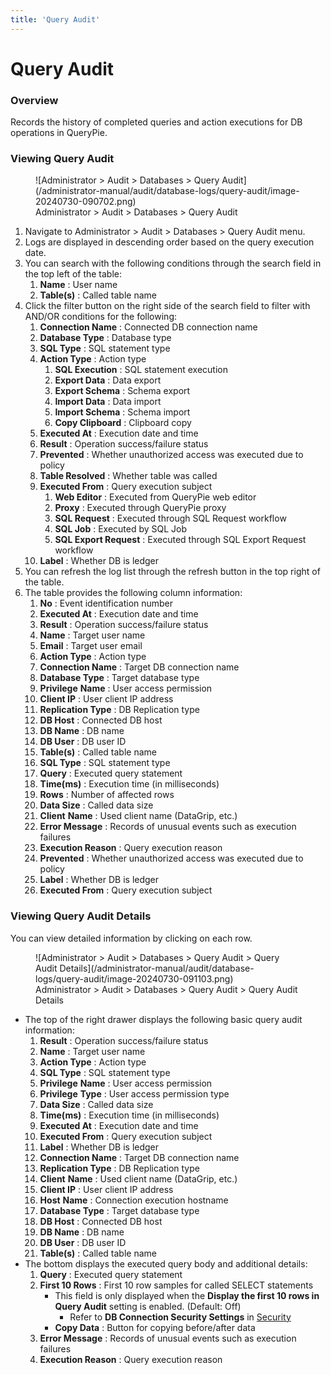 ```yaml
---
title: 'Query Audit'
---
```


# Query Audit

### Overview

Records the history of completed queries and action executions for DB operations in QueryPie.

### Viewing Query Audit

<figure data-layout="center" data-align="center">
![Administrator &gt; Audit &gt; Databases &gt; Query Audit](/administrator-manual/audit/database-logs/query-audit/image-20240730-090702.png)
<figcaption>
Administrator &gt; Audit &gt; Databases &gt; Query Audit
</figcaption>
</figure>

1. Navigate to Administrator &gt; Audit &gt; Databases &gt; Query Audit menu.
2. Logs are displayed in descending order based on the query execution date.
3. You can search with the following conditions through the search field in the top left of the table:
    1.  **Name**  : User name
    2.  **Table(s)**  : Called table name
4. Click the filter button on the right side of the search field to filter with AND/OR conditions for the following:
    1.  **Connection Name**  : Connected DB connection name
    2.  **Database Type** : Database type
    3.  **SQL Type** : SQL statement type
    4.  **Action Type** : Action type
        1.  **SQL Execution**  : SQL statement execution 
        2.  **Export Data**  : Data export
        3.  **Export Schema**  : Schema export
        4.  **Import Data**  : Data import
        5.  **Import Schema** : Schema import
        6.  **Copy Clipboard**  : Clipboard copy 
    5.  **Executed At**  : Execution date and time
    6.  **Result** : Operation success/failure status
    7.  **Prevented** : Whether unauthorized access was executed due to policy
    8.  **Table Resolved**  : Whether table was called
    9.  **Executed From**  : Query execution subject
        1.  **Web Editor**  : Executed from QueryPie web editor
        2.  **Proxy**  : Executed through QueryPie proxy
        3.  **SQL Request**  : Executed through SQL Request workflow
        4.  **SQL Job**  : Executed by SQL Job
        5.  **SQL Export Request**  : Executed through SQL Export Request workflow
    10.  **Label**  : Whether DB is ledger
5. You can refresh the log list through the refresh button in the top right of the table.
6. The table provides the following column information:
    1.  **No**  : Event identification number
    2.  **Executed At**  : Execution date and time
    3.  **Result** : Operation success/failure status
    4.  **Name**  : Target user name
    5.  **Email**  : Target user email
    6.  **Action Type** : Action type
    7.  **Connection Name**  : Target DB connection name
    8.  **Database Type**  : Target database type
    9.  **Privilege**   **Name**  : User access permission
    10.  **Client IP**  : User client IP address
    11.  **Replication Type**  : DB Replication type
    12.  **DB Host**  : Connected DB host
    13.  **DB Name**  : DB name
    14.  **DB User**  : DB user ID
    15.  **Table(s)**  : Called table name
    16.  **SQL Type** : SQL statement type
    17.  **Query**  : Executed query statement
    18.  **Time(ms)**  : Execution time (in milliseconds)
    19.  **Rows**  : Number of affected rows
    20.  **Data Size**  : Called data size 
    21.  **Client**   **Name**  : Used client name (DataGrip, etc.)
    22.  **Error Message**  : Records of unusual events such as execution failures
    23.  **Execution Reason**  : Query execution reason
    24.  **Prevented** : Whether unauthorized access was executed due to policy
    25.  **Label**  : Whether DB is ledger
    26.  **Executed From**  : Query execution subject

### Viewing Query Audit Details

You can view detailed information by clicking on each row.

<figure data-layout="center" data-align="center">
![Administrator &gt; Audit &gt; Databases &gt; Query Audit &gt; Query Audit Details](/administrator-manual/audit/database-logs/query-audit/image-20240730-091103.png)
<figcaption>
Administrator &gt; Audit &gt; Databases &gt; Query Audit &gt; Query Audit Details
</figcaption>
</figure>

* The top of the right drawer displays the following basic query audit information:
    1.  **Result** : Operation success/failure status
    2.  **Name**  : Target user name
    3.  **Action Type** : Action type
    4.  **SQL Type** : SQL statement type
    5.  **Privilege**   **Name**  : User access permission
    6.  **Privilege**   **Type**  : User access permission type
    7.  **Data Size**  : Called data size 
    8.  **Time(ms)**  : Execution time (in milliseconds)
    9.  **Executed At**  : Execution date and time
    10.  **Executed From**  : Query execution subject
    11.  **Label**  : Whether DB is ledger
    12.  **Connection Name**  : Target DB connection name
    13.  **Replication Type**  : DB Replication type
    14.  **Client**   **Name**  : Used client name (DataGrip, etc.)
    15.  **Client IP**  : User client IP address
    16.  **Host**   **Name** : Connection execution hostname
    17.  **Database Type**  : Target database type
    18.  **DB Host**  : Connected DB host
    19.  **DB Name**  : DB name
    20.  **DB User**  : DB user ID
    21.  **Table(s)**  : Called table name
* The bottom displays the executed query body and additional details:
    1.  **Query**  : Executed query statement
    2.  **First 10 Rows**  : First 10 row samples for called SELECT statements
        * This field is only displayed when the **Display the first 10 rows in Query Audit** setting is enabled. (Default: Off)
            * Refer to **DB Connection Security Settings** in [Security](../../general/company-management/security)
        *  **Copy Data**  : Button for copying before/after data
    3.  **Error Message**  : Records of unusual events such as execution failures
    4.  **Execution Reason**  : Query execution reason
